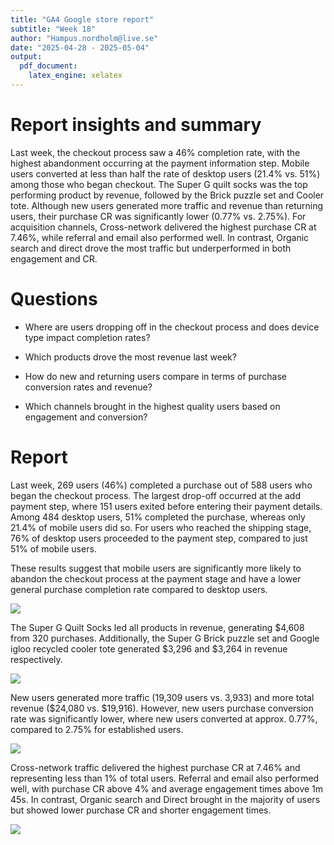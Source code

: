 ---
title: "GA4 Google store report"
subtitle: "Week 18" 
author: "Hampus.nordholm@live.se"
date: "2025-04-28 - 2025-05-04"
output:
  pdf_document:
    latex_engine: xelatex
---
# Report insights and summary 

Last week, the checkout process saw a 46% completion rate, with the highest abandonment occurring at the payment information step. Mobile users converted at less than half the rate of desktop users (21.4% vs. 51%) among those who began checkout.
The Super G quilt socks was the top performing product by revenue, followed by the Brick puzzle set and Cooler tote. Although new users generated more traffic and revenue than returning users, their purchase CR was significantly lower (0.77% vs. 2.75%).
For acquisition channels, Cross-network delivered the highest purchase CR at 7.46%, while referral and email also performed well. In contrast, Organic search and direct drove the most traffic but underperformed in both engagement and CR. 

# Questions 

- Where are users dropping off in the checkout process and does device type impact completion rates?

- Which products drove the most revenue last week?

- How do new and returning users compare in terms of purchase conversion rates and revenue?

- Which channels brought in the highest quality users based on engagement and conversion?

# Report 

Last week, 269 users (46%) completed a purchase out of 588 users who began the checkout process. The largest drop-off occurred at the add payment step, where 151 users exited before entering their payment details. Among 484 desktop users, 51% completed the purchase, whereas only 21.4% of mobile users did so. For users who reached the shipping stage, 76% of desktop users proceeded to the payment step, compared to just 51% of mobile users.

These results suggest that mobile users are significantly more likely to abandon the checkout process at the payment stage and have a lower general purchase completion rate compared to desktop users.

![](funnel1.png)




The Super G Quilt Socks led all products in revenue, generating $4,608 from 320 purchases. Additionally, the Super G Brick puzzle set and Google igloo recycled cooler tote generated $3,296 and $3,264 in revenue respectively.

![](productrevenue.png)



New users generated more traffic (19,309 users vs. 3,933) and  more total revenue ($24,080 vs. $19,916). However, new users purchase conversion rate was significantly lower, where  new users converted at approx. 0.77%, compared to 2.75% for established users.

![](newvsestablishedCR.png)




Cross-network traffic delivered the highest purchase CR at 7.46% and representing less than 1% of total users. Referral and email also performed well, with purchase CR above 4% and average engagement times above 1m 45s. In contrast, Organic search and Direct brought in the majority of users but showed lower purchase CR and shorter engagement times.

![](channelCR.png)





